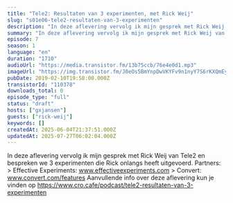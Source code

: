 ```yaml
---
title: "Tele2: Resultaten van 3 experimenten, met Rick Weij"
slug: "s01e06-tele2-resultaten-van-3-experimenten"
description: "In deze aflevering vervolg ik mijn gesprek met Rick Weij van Tele2 en bespreken we 3 experimenten die Rick onlangs heeft uitgevoerd. Partners: > Effective Experiments: www.effectiveexperiments.com > Convert: www.convert.com/features Aanvullende info over deze aflevering kun je vinden op https://www.cro.cafe/podcast/tele2-resultaten-van-3-experimenten"
summary: "In deze aflevering vervolg ik mijn gesprek met Rick Weij van Tele2 en bespreken we 3 experimenten die Rick onlangs heeft uitgevoerd.\r\n\r\nPartners:\r\n> Effective Experiments: www.effectiveexperiments.com\r\n> Convert: www.convert.com/features\r\n\r\nAanvullende info over deze aflevering kun je vinden op https://www.cro.cafe/podcast/tele2-resultaten-van-3-experimenten"
episode: 7
season: 1
language: "en"
duration: "1710"
audioUrl: "https://media.transistor.fm/13b75ccb/76e4e0d1.mp3"
imageUrl: "https://img.transistor.fm/J0eOs5BmYnpDwVKYFv9n1nyY7S6rKXQmEy-JHQKcjGY/rs:fill:0:0:1/w:3000/h:3000/q:60/aHR0cHM6Ly9pbWct/dXBsb2FkLXByb2R1/Y3Rpb24udHJhbnNp/c3Rvci5mbS9lcGlz/b2RlLzExMDM3OC8x/NjAxNTg4NzI5LWFy/dHdvcmsuanBn.webp"
pubDate: 2019-02-10T19:58:00.000Z
transistorId: "110378"
downloads_total: 0
episode_type: "full"
status: "draft"
hosts: ["gxjansen"]
guests: ["rick-weij"]
keywords: []
createdAt: 2025-06-04T21:37:51.000Z
updatedAt: 2025-07-27T06:02:04.000Z
---
```


In deze aflevering vervolg ik mijn gesprek met Rick Weij van Tele2 en bespreken we 3 experimenten die Rick onlangs heeft uitgevoerd. Partners: > Effective Experiments: www.effectiveexperiments.com > Convert: www.convert.com/features Aanvullende info over deze aflevering kun je vinden op https://www.cro.cafe/podcast/tele2-resultaten-van-3-experimenten
